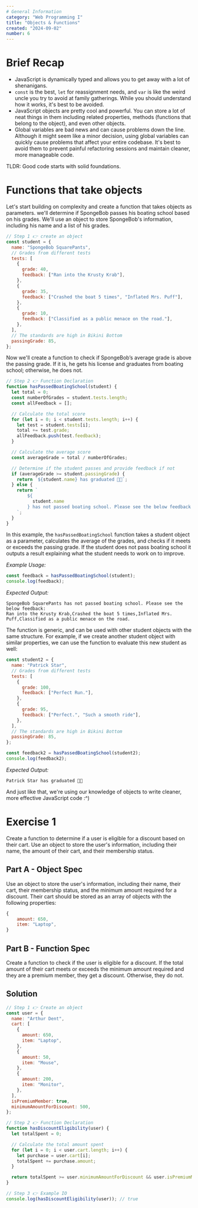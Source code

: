 ```yaml
---
# General Information
category: "Web Programming I"
title: "Objects & Functions"
created: "2024-09-02"
number: 6
---
```


# Brief Recap

- JavaScript is dynamically typed and allows you to get away with a lot of shenanigans.
- `const` is the best, `let` for reassignment needs, and `var` is like the weird uncle you try to avoid at family gatherings. While you should understand how it works, it's best to be avoided.
- JavaScript objects are pretty cool and powerful. You can store a lot of neat things in them including related properties, methods (functions that belong to the object), and even other objects.
- Global variables are bad news and can cause problems down the line. Although it might seem like a minor decision, using global variables can quickly cause problems that affect your entire codebase. It's best to avoid them to prevent painful refactoring sessions and maintain cleaner, more manageable code.

TLDR: Good code starts with solid foundations.

# Functions that take objects

Let's start building on complexity and create a function that takes objects as parameters. we'll determine if SpongeBob passes his boating school based on his grades. We'll use an object to store SpongeBob's information, including his name and a list of his grades.

```js
// Step 1 👉 create an object
const student = {
  name: "SpongeBob SquarePants",
  // Grades from different tests
  tests: [
    {
      grade: 40,
      feedback: ["Ran into the Krusty Krab"],
    },
    {
      grade: 35,
      feedback: ["Crashed the boat 5 times", "Inflated Mrs. Puff"],
    },
    {
      grade: 10,
      feedback: ["Classified as a public menace on the road."],
    },
  ],
  // The standards are high in Bikini Bottom
  passingGrade: 85,
};
```

Now we'll create a function to check if SpongeBob’s average grade is above the passing grade. If it is, he gets his license and graduates from boating school; otherwise, he does not.

```js
// Step 2 👉 Function Declaration
function hasPassedBoatingSchool(student) {
  let total = 0;
  const numberOfGrades = student.tests.length;
  const allFeedback = [];

  // Calculate the total score
  for (let i = 0; i < student.tests.length; i++) {
    let test = student.tests[i];
    total += test.grade;
    allFeedback.push(test.feedback);
  }

  // Calculate the average score
  const averageGrade = total / numberOfGrades;

  // Determine if the student passes and provide feedback if not
  if (averageGrade >= student.passingGrade) {
    return `${student.name} has graduated 🧑‍🎓`;
  } else {
    return `
        ${
          student.name
        } has not passed boating school. Please see the below feedback: \n ${allFeedback.toString()}
    `;
  }
}
```

In this example, the `hasPassedBoatingSchool` function takes a student object as a parameter, calculates the average of the grades, and checks if it meets or exceeds the passing grade. If the student does not pass boating school it outputs a result explaining what the student needs to work on to improve.

_Example Usage:_

```js
const feedback = hasPassedBoatingSchool(student);
console.log(feedback);
```

_Expected Output:_

```text
SpongeBob SquarePants has not passed boating school. Please see the below feedback:
Ran into the Krusty Krab,Crashed the boat 5 times,Inflated Mrs. Puff,Classified as a public menace on the road.
```

The function is generic, and can be used with other student objects with the same structure. For example, if we create another student object with similar properties, we can use the function to evaluate this new student as well:

```js
const student2 = {
  name: "Patrick Star",
  // Grades from different tests
  tests: [
    {
      grade: 100,
      feedback: ["Perfect Run."],
    },
    {
      grade: 95,
      feedback: ["Perfect.", "Such a smooth ride"],
    },
  ],
  // The standards are high in Bikini Bottom
  passingGrade: 85,
};

const feedback2 = hasPassedBoatingSchool(student2);
console.log(feedback2);
```

_Expected Output:_

```text
Patrick Star has graduated 🧑‍🎓
```

And just like that, we're using our knowledge of objects to write cleaner, more effective JavaScript code :^)

# Exercise 1

Create a function to determine if a user is eligible for a discount based on their cart. Use an object to store the user's information, including their name, the amount of their cart, and their membership status.

## Part A - Object Spec

Use an object to store the user's information, including their name, their cart, their membership status, and the minimum amount required for a discount. Their cart should be stored as an array of objects with the following properties:

```js
{
    amount: 650,
    item: "Laptop",
}
```

## Part B - Function Spec

Create a function to check if the user is eligible for a discount. If the total amount of their cart meets or exceeds the minimum amount required and they are a premium member, they get a discount. Otherwise, they do not.

## Solution

```js
// Step 1 👉 Create an object
const user = {
  name: "Arthur Dent",
  cart: [
    {
      amount: 650,
      item: "Laptop",
    },
    {
      amount: 50,
      item: "Mouse",
    },
    {
      amount: 200,
      item: "Monitor",
    },
  ],
  isPremiumMember: true,
  minimumAmountForDiscount: 500,
};

// Step 2 👉 Function Declaration
function hasDiscountEligibility(user) {
  let totalSpent = 0;

  // Calculate the total amount spent
  for (let i = 0; i < user.cart.length; i++) {
    let purchase = user.cart[i];
    totalSpent += purchase.amount;
  }

  return totalSpent >= user.minimumAmountForDiscount && user.isPremiumMember;
}

// Step 3 👉 Example IO
console.log(hasDiscountEligibility(user)); // true
```
